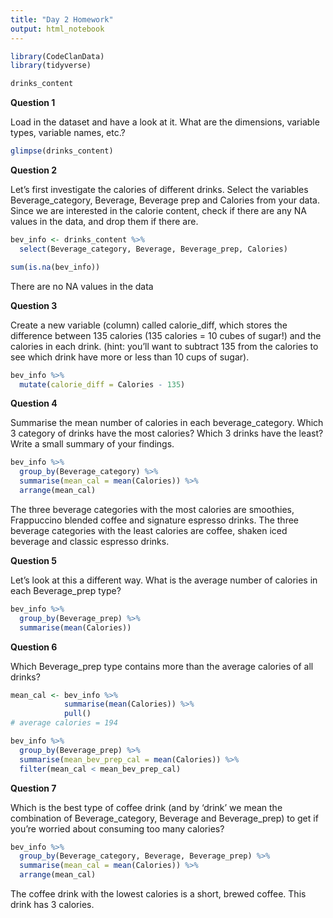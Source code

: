 ```yaml
---
title: "Day 2 Homework"
output: html_notebook
---
```


```r
library(CodeClanData)
library(tidyverse)
```

```r
drinks_content
```


**Question 1**

Load in the dataset and have a look at it. What are the dimensions, variable types, variable names, etc.?

```r
glimpse(drinks_content)
```


**Question 2**

Let’s first investigate the calories of different drinks. Select the variables Beverage_category, Beverage, Beverage prep and Calories from your data. Since we are interested in the calorie content, check if there are any NA values in the data, and drop them if there are.

```r
bev_info <- drinks_content %>% 
  select(Beverage_category, Beverage, Beverage_prep, Calories) 

sum(is.na(bev_info))
```

There are no NA values in the data


**Question 3**

Create a new variable (column) called calorie_diff, which stores the difference between 135 calories (135 calories = 10 cubes of sugar!) and the calories in each drink. (hint: you’ll want to subtract 135 from the calories to see which drink have more or less than 10 cups of sugar).

```r
bev_info %>% 
  mutate(calorie_diff = Calories - 135)
```

**Question 4**

Summarise the mean number of calories in each beverage_category. Which 3 category of drinks have the most calories? Which 3 drinks have the least? Write a small summary of your findings.

```r
bev_info %>% 
  group_by(Beverage_category) %>% 
  summarise(mean_cal = mean(Calories)) %>% 
  arrange(mean_cal)
```

The three beverage categories with the most calories are smoothies, Frappuccino
blended coffee and signature espresso drinks.
The three beverage categories with the least calories are coffee, shaken iced
beverage and classic espresso drinks. 



**Question 5**

Let’s look at this a different way. What is the average number of calories in each Beverage_prep type?

```r
bev_info %>% 
  group_by(Beverage_prep) %>% 
  summarise(mean(Calories))
```

**Question 6**

Which Beverage_prep type contains more than the average calories of all drinks?

```r
mean_cal <- bev_info %>% 
            summarise(mean(Calories)) %>% 
            pull()
# average calories = 194

bev_info %>% 
  group_by(Beverage_prep) %>% 
  summarise(mean_bev_prep_cal = mean(Calories)) %>% 
  filter(mean_cal < mean_bev_prep_cal)
```

**Question 7**

Which is the best type of coffee drink (and by ‘drink’ we mean the combination of Beverage_category, Beverage and Beverage_prep) to get if you’re worried about consuming too many calories?

```r
bev_info %>% 
  group_by(Beverage_category, Beverage, Beverage_prep) %>% 
  summarise(mean_cal = mean(Calories)) %>% 
  arrange(mean_cal)
```
The coffee drink with the lowest calories is a short, brewed coffee.
This drink has 3 calories. 
